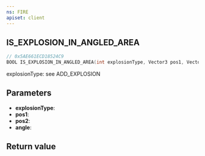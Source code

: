 ```yaml
---
ns: FIRE
apiset: client
---
```

## IS_EXPLOSION_IN_ANGLED_AREA

```c
// 0x5AE661ECD18524C9
BOOL IS_EXPLOSION_IN_ANGLED_AREA(int explosionType, Vector3 pos1, Vector3 pos2, float angle);
```

explosionType: see ADD_EXPLOSION

## Parameters
* **explosionType**:
* **pos1**:
* **pos2**:
* **angle**:

## Return value